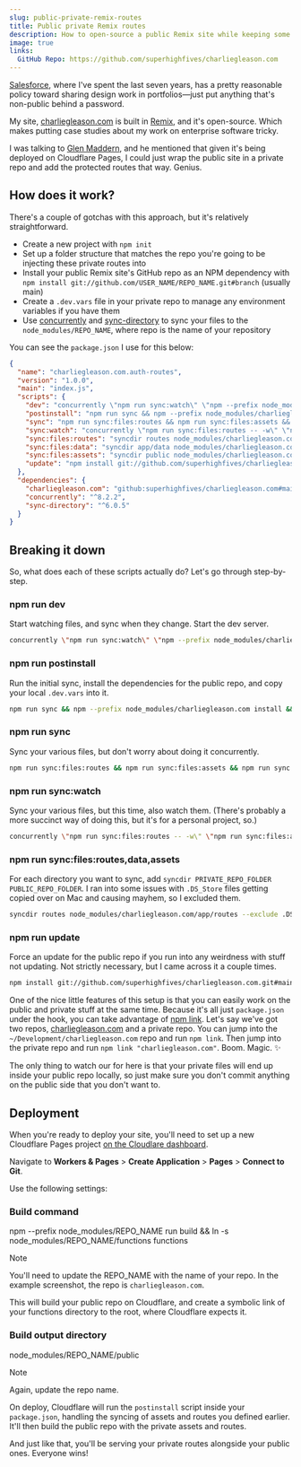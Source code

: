 ```yaml
---
slug: public-private-remix-routes
title: Public private Remix routes
description: How to open-source a public Remix site while keeping some routes authenticated and private on Cloudflare.
image: true
links:
  GitHub Repo: https://github.com/superhighfives/charliegleason.com
---
```



[Salesforce](https://salesforce.com/), where I've spent the last seven years, has a pretty reasonable policy toward sharing design work in portfolios—just put anything that's non-public behind a password.

My site, [charliegleason.com](https://charliegleason.com) is built in [Remix](https://remix.run), and it's open-source. Which makes putting case studies about my work on enterprise software tricky.

I was talking to [Glen Maddern](https://twitter.com/geelen), and he mentioned that given it's being deployed on Cloudflare Pages, I could just wrap the public site in a private repo and add the protected routes that way. Genius.

## How does it work?

<Visual size="large" caption="A diagram showing the public / private repo setup in GitHub, and the eventual deployment target using Cloudflare Pages">
  <Picture themed src="/images/public-private-remix-diagram.svg" />
</Visual>

There's a couple of gotchas with this approach, but it's relatively straightforward.

- Create a new project with `npm init`
- Set up a folder structure that matches the repo you're going to be injecting these private routes into
- Install your public Remix site's GitHub repo as an NPM dependency with <span className="break-all">`npm install git://github.com/USER_NAME/REPO_NAME.git#branch`</span> (usually main)
- Create a `.dev.vars` file in your private repo to manage any environment variables if you have them
- Use [concurrently](https://www.npmjs.com/package/concurrently) and [sync-directory](https://www.npmjs.com/package/sync-directory) to sync your files to the `node_modules/REPO_NAME`, where repo is the name of your repository

You can see the `package.json` I use for this below:

```json
{
  "name": "charliegleason.com.auth-routes",
  "version": "1.0.0",
  "main": "index.js",
  "scripts": {
    "dev": "concurrently \"npm run sync:watch\" \"npm --prefix node_modules/charliegleason.com run dev\"",
    "postinstall": "npm run sync && npm --prefix node_modules/charliegleason.com install && cp .dev.vars node_modules/charliegleason.com",
    "sync": "npm run sync:files:routes && npm run sync:files:assets && npm run sync:files:data",
    "sync:watch": "concurrently \"npm run sync:files:routes -- -w\" \"npm run sync:files:assets -- -w\" \"npm run sync:files:data -- -w\"",
    "sync:files:routes": "syncdir routes node_modules/charliegleason.com/app/routes --exclude .DS_Store",
    "sync:files:data": "syncdir app/data node_modules/charliegleason.com/app/data --exclude .DS_Store",
    "sync:files:assets": "syncdir public node_modules/charliegleason.com/public --exclude .DS_Store",
    "update": "npm install git://github.com/superhighfives/charliegleason.com.git#main && npm install"
  },
  "dependencies": {
    "charliegleason.com": "github:superhighfives/charliegleason.com#main",
    "concurrently": "^8.2.2",
    "sync-directory": "^6.0.5"
  }
}
```

## Breaking it down

So, what does each of these scripts actually do? Let's go through step-by-step.

### npm run dev

Start watching files, and sync when they change. Start the dev server.

```bash
concurrently \"npm run sync:watch\" \"npm --prefix node_modules/charliegleason.com run dev\""
```

### npm run postinstall

Run the initial sync, install the dependencies for the public repo, and copy your local `.dev.vars` into it.

```bash
npm run sync && npm --prefix node_modules/charliegleason.com install && cp .dev.vars node_modules/charliegleason.com"
```

### npm run sync

Sync your various files, but don't worry about doing it concurrently.

```bash
npm run sync:files:routes && npm run sync:files:assets && npm run sync:files:data
```

### npm run sync:watch

Sync your various files, but this time, also watch them. (There's probably a more succinct way of doing this, but it's for a personal project, so.)

```bash
concurrently \"npm run sync:files:routes -- -w\" \"npm run sync:files:assets -- -w\" \"npm run sync:files:data -- -w\"
```

### npm run sync:files:routes,data,assets

For each directory you want to sync, add `syncdir PRIVATE_REPO_FOLDER PUBLIC_REPO_FOLDER`. I ran into some issues with `.DS_Store` files getting copied over on Mac and causing mayhem, so I excluded them.

```bash
syncdir routes node_modules/charliegleason.com/app/routes --exclude .DS_Store
```

### npm run update

Force an update for the public repo if you run into any weirdness with stuff not updating. Not strictly necessary, but I came across it a couple times.

```bash
npm install git://github.com/superhighfives/charliegleason.com.git#main && npm install
```

One of the nice little features of this setup is that you can easily work on the public and private stuff at the same time. Because it's all just `package.json` under the hook, you can take advantage of [npm link](https://docs.npmjs.com/cli/v10/commands/npm-link). Let's say we've got two repos, [charliegleason.com](https://github.com/superhighfives/charliegleason.com) and a private repo. You can jump into the `~/Development/charliegleason.com` repo and run `npm link`. Then jump into the private repo and run `npm link "charliegleason.com"`. Boom. Magic. ✨

The only thing to watch our for here is that your private files will end up inside your public repo locally, so just make sure you don't commit anything on the public side that you don't want to.

## Deployment

When you're ready to deploy your site, you'll need to set up a new Cloudflare Pages project [on the Cloudlare dashboard](https://dash.cloudflare.com/).

Navigate to **Workers & Pages** > **Create Application** > **Pages** > **Connect to Git**.

Use the following settings:

<Picture src="/images/public-private-remix-deployment.png" alt="A screenshot of the Cloudflare interface for defining deployment settings" />

### Build command

<div className="border px-4 rounded-lg bg-gray-100 dark:bg-gray-900 dark:border-gray-700 mt-4">
npm --prefix node_modules/REPO_NAME run build && ln -s node_modules/REPO_NAME/functions functions
</div>

> [!NOTE]  
> You'll need to update the REPO_NAME with the name of your repo. In the example screenshot, the repo is `charliegleason.com`.

This will build your public repo on Cloudflare, and create a symbolic link of your functions directory to the root, where Cloudflare expects it.

### Build output directory

<div className="border px-4 rounded-lg bg-gray-100 dark:bg-gray-900 dark:border-gray-700 mt-4">
node_modules/REPO_NAME/public
</div>

> [!NOTE]  
> Again, update the repo name.

On deploy, Cloudflare will run the `postinstall` script inside your `package.json`, handling the syncing of assets and routes you defined earlier. It'll then build the public repo with the private assets and routes.

And just like that, you'll be serving your private routes alongside your public ones. Everyone wins!
